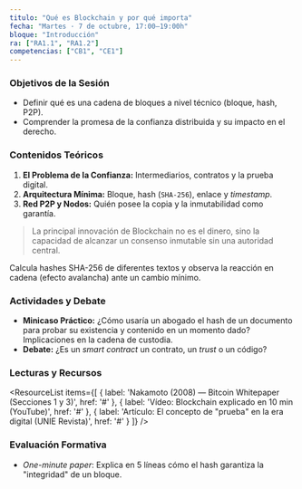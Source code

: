 ```yaml
---
titulo: "Qué es Blockchain y por qué importa"
fecha: "Martes · 7 de octubre, 17:00–19:00h"
bloque: "Introducción"
ra: ["RA1.1", "RA1.2"]
competencias: ["CB1", "CE1"]
---
```




### Objetivos de la Sesión
- Definir qué es una cadena de bloques a nivel técnico (bloque, hash, P2P).
- Comprender la promesa de la confianza distribuida y su impacto en el derecho.

### Contenidos Teóricos
1.  **El Problema de la Confianza:** Intermediarios, contratos y la prueba digital.
2.  **Arquitectura Mínima:** Bloque, hash (`SHA-256`), enlace y *timestamp*.
3.  **Red P2P y Nodos:** Quién posee la copia y la inmutabilidad como garantía.

> La principal innovación de Blockchain no es el dinero, sino la capacidad de alcanzar un consenso inmutable sin una autoridad central.

<LabCallout title="Laboratorio 1: Hash Demo en Colab" href="https://colab.research.google.com/drive/1-demo-hash-sha256">
Calcula hashes SHA-256 de diferentes textos y observa la reacción en cadena (efecto avalancha) ante un cambio mínimo.
</LabCallout>

### Actividades y Debate
-   **Minicaso Práctico:** ¿Cómo usaría un abogado el hash de un documento para probar su existencia y contenido en un momento dado? Implicaciones en la cadena de custodia.
-   **Debate:** ¿Es un *smart contract* un contrato, un *trust* o un código?

### Lecturas y Recursos
<ResourceList
  items={[
    { label: 'Nakamoto (2008) — Bitcoin Whitepaper (Secciones 1 y 3)', href: '#' },
    { label: 'Vídeo: Blockchain explicado en 10 min (YouTube)', href: '#' },
    { label: 'Artículo: El concepto de "prueba" en la era digital (UNIE Revista)', href: '#' }
  ]}
/>

### Evaluación Formativa
-   *One-minute paper*: Explica en 5 líneas cómo el hash garantiza la "integridad" de un bloque.
